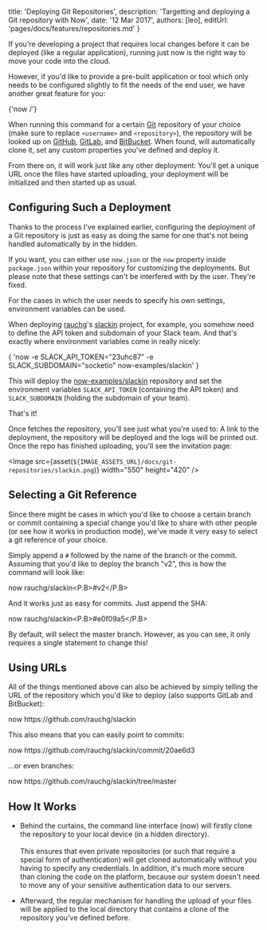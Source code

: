 

  title: 'Deploying Git Repositories',
  description: 'Targetting and deploying a Git repository with Now',
  date: '12 Mar 2017',
  authors: [leo],
  editUrl: 'pages/docs/features/repositories.md'
}

If you're developing a project that requires local changes before it can be deployed (like a regular application), running just now is the right way to move your code into the cloud.

However, if you'd like to provide a pre-built application or tool which only needs to be configured slightly to fit the needs of the end user, we have another great feature for you:

<TerminalInput>{'now <username>/<repository>'}</TerminalInput>

When running this command for a certain [Git](https://git-scm.com/) repository of your choice (make sure to replace `<username>` and `<repository>`), the repository will be looked up on [GitHub](https://github.com/), [GitLab](https://about.gitlab.com/), and [BitBucket](https://bitbucket.org/). When found, <Now color="#000" /> will automatically clone it, set any custom properties you've defined and deploy it.

From there on, it will work just like any other deployment: You'll get a unique URL once the files have started uploading, your deployment will be initialized and then started up as usual.

## Configuring Such a Deployment

Thanks to the process I've explained earlier, configuring the deployment of a Git repository is just as easy as doing the same for one that's not being handled automatically by <Now color="#000" /> in the hidden.

If you want, you can either use `now.json` or the `now` property inside `package.json` within your repository for customizing the deployments. But please note that these settings can't be interfered with by the user. They're fixed.

For the cases in which the user needs to specify his own settings, <InternalLink href="/docs/features/env-and-secrets">environment variables</InternalLink> can be used.

When deploying [rauchg](https://twitter.com/rauchg)'s [slackin](https://github.com/now-examples/slackin) project, for example, you somehow need to define the API token and subdomain of your Slack team. And that's exactly where <InternalLink href="/docs/features/env-and-secrets">environment variables</InternalLink> come in really nicely:

<TerminalInput>
  {
    'now -e SLACK_API_TOKEN="23uhc87" -e SLACK_SUBDOMAIN="socketio" now-examples/slackin'
  }
</TerminalInput>

This will deploy the [now-examples/slackin](https://github.com/now-examples/slackin) repository and set the environment variables `SLACK_API_TOKEN` (containing the API token) and `SLACK_SUBDOMAIN` (holding the subdomain of your team).

That's it!

Once <Now color="#000" /> fetches the repository, you'll see just what you're used to: A link to the deployment, the repository will be deployed and the logs will be printed out. Once the repo has finished uploading, you'll see the invitation page:

<Image
  src={asset(`${IMAGE_ASSETS_URL}/docs/git-repositories/slackin.png`)}
  width="550"
  height="420"
/>

## Selecting a Git Reference

Since there might be cases in which you'd like to choose a certain branch or commit containing a special change you'd like to share with other people (or see how it works in production mode), we've made it very easy to select a git reference of your choice.

Simply append a `#` followed by the name of the branch or the commit. Assuming that you'd like to deploy the branch "v2", this is how the command will look like:

<TerminalInput>now rauchg/slackin<P.B>#v2</P.B></TerminalInput>

And it works just as easy for commits. Just append the SHA:

<TerminalInput>now rauchg/slackin<P.B>#e0f09a5</P.B></TerminalInput>

By default, <Now color="#000" /> will select the master branch. However, as you can see, it only requires a single statement to change this!

## Using URLs

All of the things mentioned above can also be achieved by simply telling <Now color="#000" /> the URL of the repository which you'd like to deploy (also supports GitLab and BitBucket):

<TerminalInput>
  now <P.B>https://github.com/rauchg/slackin</P.B>
</TerminalInput>

This also means that you can easily point to commits:

<TerminalInput>
  now <P.B>https://github.com/rauchg/slackin/commit/20ae6d3</P.B>
</TerminalInput>

...or even branches:

<TerminalInput>
  now <P.B>https://github.com/rauchg/slackin/tree/master</P.B>
</TerminalInput>

## How It Works

* Behind the curtains, the command line interface (now) will firstly clone the repository to your local device (in a hidden directory).<br/><br/>
This ensures that even private repositories (or such that require a special form of authentication) will get cloned automatically without you having to specify any credentials. In addition, it's much more secure than cloning the code on the platform, because our system doesn't need to move any of your sensitive authentication data to our servers.

* Afterward, the regular mechanism for handling the upload of your files will be applied to the local directory that contains a clone of the repository you've defined before.

